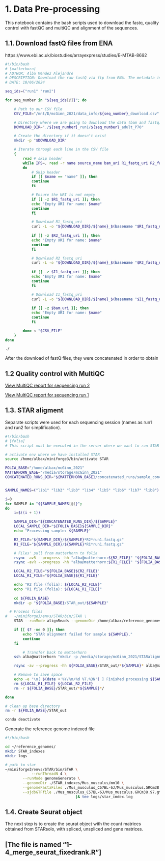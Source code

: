 # 1. Data Pre-processing

This notebook contains the bash scripts used to download the fastq, quality control with fastQC and multiQC and alignment of the sequences.

## 1.1. Download fastQ files from ENA

https://www.ebi.ac.uk/biostudies/arrayexpress/studies/E-MTAB-8662

```bash
#!/bin/bash
# [matterhorn]
# AUTHOR: Alba Mendez Alejandre
# DESCRIPTION: Download the raw fastQ via ftp from ENA. The metadata is stored in the downloaded csv. 
# DATE: 10/06/2024

seq_ids=("run1" "run2")

for seq_number in "${seq_ids[@]}"; do

    # Path to our CSV file
    CSV_FILE="/mnt/D/mcGinn_2021/data_info/${seq_number}_download.csv"

    # Directory where we are going to download the data (bam and fastq)
    DOWNLOAD_DIR="./${seq_number}_run1/${seq_number}_adult_P70"

    # Create the directory if it doesn't exist
    mkdir -p "$DOWNLOAD_DIR"

    # Iterate through each line in the CSV file
    { 
        read # skip header
        while IFS=, read -r name source_name bam_uri R1_fastq_uri R2_fastq_uri I1_fastq_uri # these are the columns of the file
        do
            # Skip header
            if [[ $name == "name" ]]; then
            continue
            fi

            # Ensure the URI is not empty
            if [[ -z $R1_fastq_uri ]]; then
            echo "Empty URI for name: $name"
            continue
            fi

            # Download R1_fastq_uri
            curl -L -o "${DOWNLOAD_DIR}/${name}_$(basename "$R1_fastq_uri")" "$R1_fastq_uri"
            
            if [[ -z $R2_fastq_uri ]]; then
            echo "Empty URI for name: $name"
            continue
            fi

            # Download R2_fastq_uri
            curl -L -o "${DOWNLOAD_DIR}/${name}_$(basename "$R2_fastq_uri")" "$R2_fastq_uri"
            
            if [[ -z $I1_fastq_uri ]]; then
            echo "Empty URI for name: $name"
            continue
            fi

            # Download I1_fastq_uri
            curl -L -o "${DOWNLOAD_DIR}/${name}_$(basename "$I1_fastq_uri")" "$I1_fastq_uri"
        
            if [[ -z $bam_uri ]]; then
            echo "Empty URI for name: $name"
            continue
            fi

        done < "$CSV_FILE"
    }
done

```

```bash
./
```

After the download of fastQ files, they were concatenated in order to obtain 

## 1.2 Quality control with MultiQC

[View MultiQC report for sequencing run 2](/docs/Mouse/fastQC/run1/multiqc_report.html)

[View MultiQC report for sequencing run 1](/docs/Mouse/fastQC/run2/multiqc_report.html)


## 1.3. STAR aligment

Separate scripts were used for each sequencing session (names as run1 and run2 for simplification).
```bash
#!/bin/bash
# [folia]
# This script must be executed in the server where we want to run STAR

# activate env where we have installed STAR
source /home/albax/miniforge3/bin/activate STAR

FOLIA_BASE="/home/albax/mcGinn_2021"
MATTERHORN_BASE="/media/storage/mcGinn_2021"
CONCATENATED_RUNS_DIR="${MATTERHORN_BASE}/concatenated_runs/sample_concatenated"


SAMPLE_NAMES=("lib1" "lib2" "lib3" "lib4" "lib5" "lib6" "lib7" "lib8") # list of samples to proccess

i=0
for SAMPLE in "${SAMPLE_NAMES[@]}"; 
do
	i=$((i + 1))

	SAMPLE_DIR="${CONCATENATED_RUNS_DIR}/${SAMPLE}"
	LOCAL_SAMPLE_DIR="${FOLIA_BASE}${SAMPLE_DIR}"
	echo "Processing sample: ${SAMPLE}"

	R2_FILE="${SAMPLE_DIR}/${SAMPLE}*R2*run1.fastq.gz"
	R1_FILE="${SAMPLE_DIR}/${SAMPLE}*R1*run1.fastq.gz"

	# Files' pull from matterhorn to folia
	rsync -avR --progress -hh "alba@matterhorn:${R2_FILE}" "${FOLIA_BASE}"
	rsync -avR --progress -hh "alba@matterhorn:${R1_FILE}" "${FOLIA_BASE}"

	LOCAL_R2_FILE="${FOLIA_BASE}${R2_FILE}"
	LOCAL_R1_FILE="${FOLIA_BASE}${R1_FILE}"

	echo "R2 file (folia): ${LOCAL_R2_FILE}"
    echo "R1 file (folia): ${LOCAL_R1_FILE}"
	
	cd ${FOLIA_BASE}
	mkdir -p "${FOLIA_BASE}/STAR_out/${SAMPLE}"

  # Process files
#	~/miniforge3/envs/STAR/bin/STAR \
	STAR --runMode alignReads --genomeDir /home/albax/reference_genomes/STAR_indexes/Mus_musculus/mm10 --outFileNamePrefix STAR_out/SLX-17937_${SAMPLE} --readFilesCommand zcat --readFilesIn ${LOCAL_R2_FILE} ${LOCAL_R1_FILE} --soloType CB_UMI_Simple --soloCBwhitelist /home/albax/mcGinn_2021/STAR_whitelist/3M-february-2018.txt --soloCBstart 1 --soloCBlen 16 --soloUMIstart 17 --soloUMIlen 12 --soloStrand Forward --soloFeatures Gene GeneFull Velocyto --outSAMattributes NH HI AS nM CR UR CB UB GX GN sM sS sQ --outSAMtype BAM SortedByCoordinate --runThreadN 4

	if [[ $? -ne 0 ]]; then
		echo "STAR alignment failed for sample ${SAMPLE}."
		continue
	fi

        # Transfer back to matterhorn
	ssh alba@matterhorn "mkdir -p /media/storage/mcGinn_2021/STARalignment/${SAMPLE}/"

	rsync -av --progress -hh ${FOLIA_BASE}/STAR_out/*${SAMPLE}* alba@matterhorn:${MATTERHORN_BASE}/STARalignment/${SAMPLE}/

	# Remove to save space
	echo -e "\n[ $(date +'%Y/%m/%d %T.%3N') ] Finished processing ${SAMPLE}"
	rm ${LOCAL_R1_FILE} ${LOCAL_R2_FILE}
	rm -r ${FOLIA_BASE}/STAR_out/*${SAMPLE}*/

done

# clean up base directory
rm -r ${FOLIA_BASE}/STAR_out

conda deactivate

```


Generate the reference genome indexed file

```bash
#!/bin/bash

cd ~/reference_genomes/
mkdir STAR_indexes
mkdir logs

# path to star
~/miniforge3/envs/STAR/bin/STAR \
	        --runThreadN 4 \
		--runMode genomeGenerate \
		--genomeDir ./STAR_indexes/Mus_musculus/mm10 \
		--genomeFastaFiles ./Mus_musculus_C57BL-6J/Mus_musculus.GRCm38.dna.primary_assembly.fa \
		--sjdbGTFfile ./Mus_musculus_C57BL-6J/Mus_musculus.GRCm38.97.gtf \
						        |& tee logs/star_index.log
```


## 1.4. Create Seurat object

The next step is to create the seurat object with the count matrices obtained from STARsolo, with spliced, unspliced and gene matrices.

:::{.callout-note}
## [The file is named "1-4_merge_seurat_fixedrank.R"]
:::